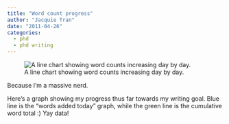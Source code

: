 ```yaml
---
title: "Word count progress"
author: "Jacquie Tran"
date: "2011-04-26"
categories:
  - phd
  - phd writing
---
```


![A line chart showing word counts increasing day by day.](progress_chart.png)

Because I’m a massive nerd.

Here’s a graph showing my progress thus far towards my writing goal. Blue line is the “words added today” graph, while the green line is the cumulative word total :) Yay data!